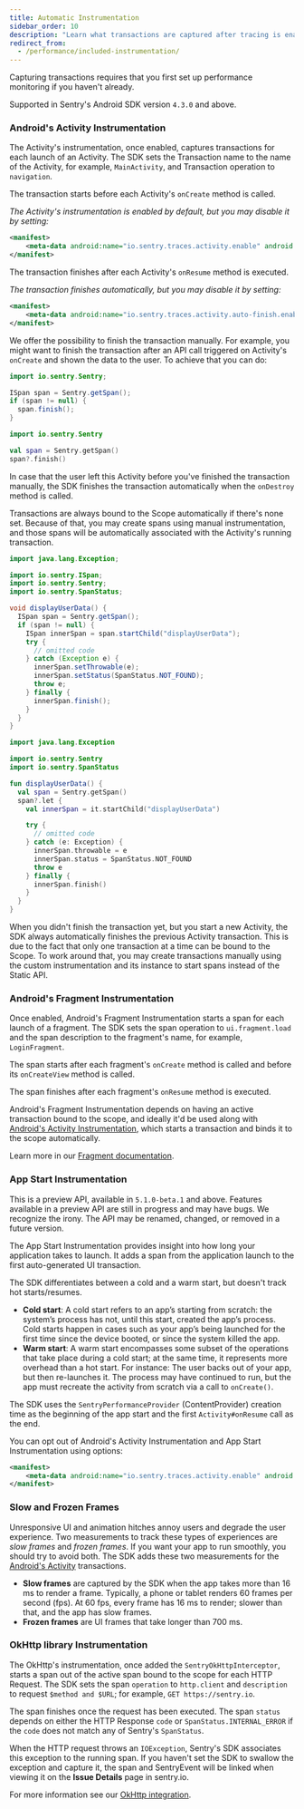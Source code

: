 ```yaml
---
title: Automatic Instrumentation
sidebar_order: 10
description: "Learn what transactions are captured after tracing is enabled."
redirect_from:
  - /performance/included-instrumentation/
---
```


<Note>

Capturing transactions requires that you first <PlatformLink to="/performance/">set up performance monitoring</PlatformLink> if you haven't already.

Supported in Sentry's Android SDK version `4.3.0` and above.

</Note>

### Android's Activity Instrumentation

The Activity's instrumentation, once enabled, captures transactions for each launch of an Activity. The SDK sets the Transaction name to the name of the Activity, for example, `MainActivity`, and Transaction operation to `navigation`.

The transaction starts before each Activity's `onCreate` method is called.

_The Activity's instrumentation is enabled by default, but you may disable it by setting:_

```xml {filename:AndroidManifest.xml}
<manifest>
    <meta-data android:name="io.sentry.traces.activity.enable" android:value="false" />
</manifest>
```

The transaction finishes after each Activity's `onResume` method is executed.

_The transaction finishes automatically, but you may disable it by setting:_

```xml {filename:AndroidManifest.xml}
<manifest>
    <meta-data android:name="io.sentry.traces.activity.auto-finish.enable" android:value="false" />
</manifest>
```

We offer the possibility to finish the transaction manually. For example, you might want to finish the transaction after an API call triggered on Activity's `onCreate` and shown the data to the user. To achieve that you can do:

```java
import io.sentry.Sentry;

ISpan span = Sentry.getSpan();
if (span != null) {
  span.finish();
}
```

```kotlin
import io.sentry.Sentry

val span = Sentry.getSpan()
span?.finish()
```

In case that the user left this Activity before you've finished the transaction manually, the SDK finishes the transaction automatically when the `onDestroy` method is called.

Transactions are always bound to the Scope automatically if there's none set. Because of that, you may create spans using manual instrumentation, and those spans will be automatically associated with the Activity's running transaction.

```java
import java.lang.Exception;

import io.sentry.ISpan;
import io.sentry.Sentry;
import io.sentry.SpanStatus;

void displayUserData() {
  ISpan span = Sentry.getSpan();
  if (span != null) {
    ISpan innerSpan = span.startChild("displayUserData");
    try {
      // omitted code
    } catch (Exception e) {
      innerSpan.setThrowable(e);
      innerSpan.setStatus(SpanStatus.NOT_FOUND);
      throw e;
    } finally {
      innerSpan.finish();
    }
  }
}
```

```kotlin
import java.lang.Exception

import io.sentry.Sentry
import io.sentry.SpanStatus

fun displayUserData() {
  val span = Sentry.getSpan()
  span?.let {
    val innerSpan = it.startChild("displayUserData")

    try {
      // omitted code
    } catch (e: Exception) {
      innerSpan.throwable = e
      innerSpan.status = SpanStatus.NOT_FOUND
      throw e
    } finally {
      innerSpan.finish()
    }
  }
}
```

When you didn't finish the transaction yet, but you start a new Activity, the SDK always automatically finishes the previous Activity transaction. This is due to the fact that only one transaction at a time can be bound to the Scope. To work around that, you may create transactions manually using the custom instrumentation and its instance to start spans instead of the Static API.

### Android's Fragment Instrumentation

Once enabled, Android's Fragment Instrumentation starts a span for each launch of a fragment. The SDK sets the span operation to `ui.fragment.load` and the span description to the fragment's name, for example, `LoginFragment`.

The span starts after each fragment's `onCreate` method is called and before its `onCreateView` method is called.

The span finishes after each fragment's `onResume` method is executed.

Android's Fragment Instrumentation depends on having an active transaction bound to the scope, and ideally it'd be used along with [Android's Activity Instrumentation](/platforms/android/performance/instrumentation/automatic-instrumentation/#androids-activity-instrumentation), which starts a transaction and binds it to the scope automatically.

Learn more in our [Fragment documentation](/platforms/android/configuration/integrations/fragment/).

### App Start Instrumentation

<Note>

This is a preview API, available in `5.1.0-beta.1` and above. Features available in a preview API are still in progress and may have bugs. We recognize the irony. The API may be renamed, changed, or removed in a future version.

</Note>

The App Start Instrumentation provides insight into how long your application takes to launch. It adds a span from the application launch to the first auto-generated UI transaction.

The SDK differentiates between a cold and a warm start, but doesn't track hot starts/resumes.
* __Cold start__: A cold start refers to an app’s starting from scratch: the system’s process has not, until this start, created the app’s process. Cold starts happen in cases such as your app’s being launched for the first time since the device booted, or since the system killed the app.
* __Warm start__: A warm start encompasses some subset of the operations that take place during a cold start; at the same time, it represents more overhead than a hot start. For instance: The user backs out of your app, but then re-launches it. The process may have continued to run, but the app must recreate the activity from scratch via a call to `onCreate()`.


The SDK uses the `SentryPerformanceProvider` (ContentProvider) creation time as the beginning of the app start and the first `Activity#onResume` call as the end.

You can opt out of Android's Activity Instrumentation and App Start Instrumentation using options:

```xml {filename:AndroidManifest.xml}
<manifest>
    <meta-data android:name="io.sentry.traces.activity.enable" android:value="false" />
</manifest>
```

### Slow and Frozen Frames

Unresponsive UI and animation hitches annoy users and degrade the user experience. Two measurements to track these types of experiences are *slow frames* and *frozen frames*. If you want your app to run smoothly, you should try to avoid both. The SDK adds these two measurements for the [Android's Activity](/platforms/android/performance/instrumentation/automatic-instrumentation/#androids-activity-instrumentation) transactions.

- **Slow frames** are captured by the SDK when the app takes more than 16 ms to render a frame. Typically, a phone or tablet renders 60 frames per second (fps). At 60 fps, every frame has 16 ms to render; slower than that, and the app has slow frames.
- **Frozen frames** are UI frames that take longer than 700 ms.

### OkHttp library Instrumentation

The OkHttp's instrumentation, once added the `SentryOkHttpInterceptor`, starts a span out of the active span bound to the scope for each HTTP Request. The SDK sets the span `operation` to `http.client` and `description` to request `$method and $URL`; for example, `GET https://sentry.io`.

The span finishes once the request has been executed. The span `status` depends on either the HTTP Response `code` or `SpanStatus.INTERNAL_ERROR` if the `code` does not match any of Sentry's `SpanStatus`.

When the HTTP request throws an `IOException`, Sentry's SDK associates this exception to the running span. If you haven't set the SDK to swallow the exception and capture it, the span and SentryEvent will be linked when viewing it on the **Issue Details** page in sentry.io.

For more information see our [OkHttp integration](/platforms/android/configuration/integrations/okhttp/).
